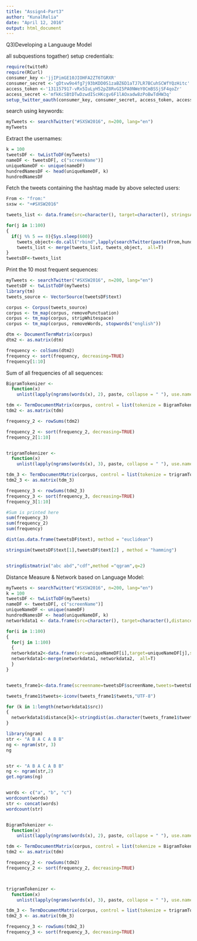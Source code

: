```yaml
---
title: "Assign4-Part3"
author: "KunalRelia"
date: "April 12, 2016"
output: html_document
---
```


Q3)Developing a Languauge Model

all subquestions togather)
setup credentials:

```r
require(twitteR)
require(RCurl)
consumer_key <-'jjIPimGE10JIOHFA2ZT6TGRXR'
consumer_secret <-'gDtvw9o4fg7j93bKDD0S1zaBZ6D1aTJ7LR7BCuhSCWfYQzHitc'
access_token <-'131157917-vRx5IuLyH52pZ8RvGI5PA0NWeY0CmBSSjSF4qoZr'
access_secret <-'mfkKcSBtDTwDzwdIScHKcgv6F1lAOxadw8zPoBwTdHW3q'
setup_twitter_oauth(consumer_key, consumer_secret, access_token, access_secret)
```

search using keywords:

```r
myTweets <- searchTwitter("#SXSW2016", n=200, lang="en")
myTweets
```

Extract the usernames:
```r
k = 100
tweetsDF <- twListToDF(myTweets)
nameDF <- tweetsDF[, c("screenName")]
uniqueNameDF <- unique(nameDF)
hundredNamesDF <- head(uniqueNameDF, k)
hundredNamesDF
```

Fetch the tweets containing the hashtag made by above selected users:

```r
From <- "from:"
sxsw <- "+#SXSW2016"

tweets_list <- data.frame(src=character(), target=character(), stringsAsFactors=FALSE) 

for(j in 1:100)
{
  if(j %% 5 == 0){Sys.sleep(600)}
    tweets_object<-do.call("rbind",lapply(searchTwitter(paste(From,hundredNamesDF[j],sxsw,sep = ""),resultType = "recent",lang="en"), as.data.frame))
    tweets_list <- merge(tweets_list, tweets_object,  all=T)
}
tweetsDF<-tweets_list

```

Print the 10 most frequent sequences:
```r
myTweets <- searchTwitter("#SXSW2016", n=200, lang="en")
tweetsDF <- twListToDF(myTweets)
library(tm)
tweets_source <- VectorSource(tweetsDF$text)

corpus <- Corpus(tweets_source)
corpus <- tm_map(corpus, removePunctuation)
corpus <- tm_map(corpus, stripWhitespace)
corpus <- tm_map(corpus, removeWords, stopwords("english"))

dtm <- DocumentTermMatrix(corpus)
dtm2 <- as.matrix(dtm)

frequency <- colSums(dtm2)
frequency <- sort(frequency, decreasing=TRUE)
frequency[1:10]

```

Sum of all frequencies of all sequences: 
```r
BigramTokenizer <-
  function(x)
    unlist(lapply(ngrams(words(x), 2), paste, collapse = " "), use.names = FALSE)

tdm <- TermDocumentMatrix(corpus, control = list(tokenize = BigramTokenizer))
tdm2 <- as.matrix(tdm)

frequency_2 <- rowSums(tdm2)

frequency_2 <- sort(frequency_2, decreasing=TRUE)
frequency_2[1:10]


trigramTokenizer <-
  function(x)
    unlist(lapply(ngrams(words(x), 3), paste, collapse = " "), use.names = FALSE)

tdm_3 <- TermDocumentMatrix(corpus, control = list(tokenize = trigramTokenizer))
tdm2_3 <- as.matrix(tdm_3)

frequency_3 <- rowSums(tdm2_3)
frequency_3 <- sort(frequency_3, decreasing=TRUE)
frequency_3[1:10]

#Sum is printed here
sum(frequency_3)
sum(frequency_2)
sum(frequency)

dist(as.data.frame(tweetsDF$text), method = "euclidean")

stringsim(tweetsDF$text[1],tweetsDF$text[2] , method = "hamming")


stringdistmatrix("abc abd","cdf",method ="qgram",q=2)

```

Distance Measure & Network based on Language Model:
```r
myTweets <- searchTwitter("#SXSW2016", n=200, lang="en")
k = 100
tweetsDF <- twListToDF(myTweets)
nameDF <- tweetsDF[, c("screenName")]
uniqueNameDF <- unique(nameDF)
hundredNamesDF <- head(uniqueNameDF, k)
networkdata1 <- data.frame(src=character(), target=character(),distance=numeric(),stringsAsFactors=FALSE) 

for(i in 1:100)
{
  for(j in 1:100)
  {
  networkdata2<-data.frame(src=uniqueNameDF[i],target=uniqueNameDF[j],stringsAsFactors=FALSE)
  networkdata1<-merge(networkdata1, networkdata2,  all=T)
  }
}


tweets_frame1<-data.frame(screenname=tweetsDF$screenName,tweets=tweetsDF$text,stringsAsFactors=FALSE)

tweets_frame1$tweets<-iconv(tweets_frame1$tweets,"UTF-8")

for (k in 1:length(networkdata1$src))
{
  networkdata1$distance[k]<-stringdist(as.character(tweets_frame1$tweets[tweets_frame1$screenname==networkdata1$src[k]]),as.character(tweets_frame1$tweets[tweets_frame1$screenname == networkdata1$target[k]]), method = "qgram", q = 1)
}

library(ngram)
str <- "A B A C A B B"
ng <- ngram(str, 3)
ng


str <- "A B A C A B B"
ng <- ngram(str,2)
get.ngrams(ng)


words <- c("a", "b", "c")
wordcount(words)
str <- concat(words)
wordcount(str)


BigramTokenizer <-
  function(x)
    unlist(lapply(ngrams(words(x), 2), paste, collapse = " "), use.names = FALSE)

tdm <- TermDocumentMatrix(corpus, control = list(tokenize = BigramTokenizer))
tdm2 <- as.matrix(tdm)

frequency_2 <- rowSums(tdm2)
frequency_2 <- sort(frequency_2, decreasing=TRUE)



trigramTokenizer <-
  function(x)
    unlist(lapply(ngrams(words(x), 3), paste, collapse = " "), use.names = FALSE)

tdm_3 <- TermDocumentMatrix(corpus, control = list(tokenize = trigramTokenizer))
tdm2_3 <- as.matrix(tdm_3)

frequency_3 <- rowSums(tdm2_3)
frequency_3 <- sort(frequency_3, decreasing=TRUE)
```
